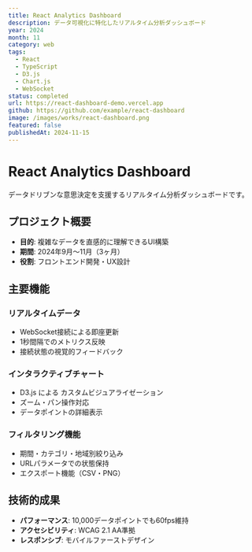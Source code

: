 ```yaml
---
title: React Analytics Dashboard
description: データ可視化に特化したリアルタイム分析ダッシュボード
year: 2024
month: 11
category: web
tags:
  - React
  - TypeScript
  - D3.js
  - Chart.js
  - WebSocket
status: completed
url: https://react-dashboard-demo.vercel.app
github: https://github.com/example/react-dashboard
image: /images/works/react-dashboard.png
featured: false
publishedAt: 2024-11-15
---
```


# React Analytics Dashboard

データドリブンな意思決定を支援するリアルタイム分析ダッシュボードです。

## プロジェクト概要

- **目的**: 複雑なデータを直感的に理解できるUI構築
- **期間**: 2024年9月〜11月（3ヶ月）
- **役割**: フロントエンド開発・UX設計

## 主要機能

### リアルタイムデータ
- WebSocket接続による即座更新
- 1秒間隔でのメトリクス反映
- 接続状態の視覚的フィードバック

### インタラクティブチャート
- D3.js による カスタムビジュアライゼーション
- ズーム・パン操作対応
- データポイントの詳細表示

### フィルタリング機能
- 期間・カテゴリ・地域別絞り込み
- URLパラメータでの状態保持
- エクスポート機能（CSV・PNG）

## 技術的成果

- **パフォーマンス**: 10,000データポイントでも60fps維持
- **アクセシビリティ**: WCAG 2.1 AA準拠
- **レスポンシブ**: モバイルファーストデザイン 